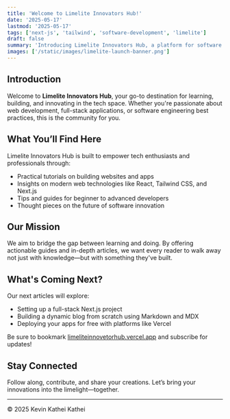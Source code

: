 ```yaml
---
title: 'Welcome to Limelite Innovators Hub!'
date: '2025-05-17'
lastmod: '2025-05-17'
tags: ['next-js', 'tailwind', 'software-development', 'limelite']
draft: false
summary: 'Introducing Limelite Innovators Hub, a platform for software development, web applications, and technology tutorials.'
images: ['/static/images/limelite-launch-banner.png']
---
```


## Introduction

Welcome to **Limelite Innovators Hub**, your go-to destination for learning, building, and innovating in the tech space. Whether you're passionate about web development, full-stack applications, or software engineering best practices, this is the community for you.

<TOCInline toc={props.toc} exclude="Introduction" />

## What You’ll Find Here

Limelite Innovators Hub is built to empower tech enthusiasts and professionals through:

- Practical tutorials on building websites and apps
- Insights on modern web technologies like React, Tailwind CSS, and Next.js
- Tips and guides for beginner to advanced developers
- Thought pieces on the future of software innovation

## Our Mission

We aim to bridge the gap between learning and doing. By offering actionable guides and in-depth articles, we want every reader to walk away not just with knowledge—but with something they've built.

## What's Coming Next?

Our next articles will explore:

- Setting up a full-stack Next.js project
- Building a dynamic blog from scratch using Markdown and MDX
- Deploying your apps for free with platforms like Vercel

Be sure to bookmark [limeliteinnovetorhub.vercel.app](https://limeliteinnovetorhub.vercel.app) and subscribe for updates!

## Stay Connected

Follow along, contribute, and share your creations. Let’s bring your innovations into the limelight—together.

---

© 2025 Kevin Kathei Kathei
